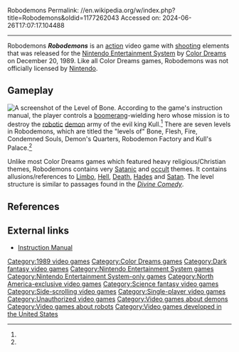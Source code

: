 Robodemons
Permalink: //en.wikipedia.org/w/index.php?title=Robodemons&oldid=1177262043
Accessed on: 2024-06-26T17:07:17.104488



------
Robodemons
{{short description|1989 video game}}
{{Infobox video game
|title=Robodemons
|image=[[File:Robodemons cover.jpg|frameless|Robodemons]]
|caption=Cover art
|developer=[[Color Dreams]]<ref name="gamefaqs"/>
|publisher=Color Dreams<ref name="gamefaqs"/>
|artist=Dan Burke<ref name="gamefaqs"/>
|released={{vgrelease|NA|December 20, 1989}}<ref name="gamefaqs">[http://www.gamefaqs.com/nes/587573-robodemons/data Robodemons] release information at [[GameFAQs]]</ref>
|genre=[[Action game|Action]]<ref name="gamefaqs"/> <small>(with [[shoot 'em up|shooting]] elements<ref name="mobygames">[http://www.mobygames.com/game/robodemons Robodemons] basic overview at [[MobyGames]]</ref>)</small>
|modes=[[Single-player video game|Single-player]]
|platforms=[[Nintendo Entertainment System|NES]]<ref name="gamefaqs"/>
}}
'''''Robodemons''''' is an [[action game|action]] video game with [[shoot 'em up|shooting]] elements that was released for the [[Nintendo Entertainment System]] by [[Color Dreams]] on December 20, 1989. Like all Color Dreams games, Robodemons was not officially licensed by [[Nintendo]].

==Gameplay==
[[Image:Robodemons-gameplay.png|thumb|left|A screenshot of the ''Level of Bone''.]]
According to the game's instruction manual, the player controls a [[boomerang]]-wielding hero whose mission is to destroy the [[robot]]ic [[demon]] army of the evil king Kull.<ref name="mobygames"/> There are seven levels in Robodemons, which are titled the "levels of" Bone, Flesh, Fire, Condemned Souls, Demon's Quarters, Robodemon Factory and Kull's Palace.<ref name="mobygames"/>

Unlike most Color Dreams games which featured heavy religious/Christian themes, Robodemons contains very [[Satanism|Satanic]] and [[occult]] themes. It contains allusions/references to [[Limbo]], [[Hell]], [[Death]], [[Hades]] and [[Satan]]. The level structure is similar to passages found in the ''[[Divine Comedy]]''.

==References==
{{reflist}}

==External links==
*[http://www.neswarpzone.com/colordreamsshrine1/manuals/robodemons.txt Instruction Manual] {{Webarchive|url=https://web.archive.org/web/20120319080632/http://www.neswarpzone.com/colordreamsshrine1/manuals/robodemons.txt |date=2012-03-19 }}

[[Category:1989 video games]]
[[Category:Color Dreams games]]
[[Category:Dark fantasy video games]]
[[Category:Nintendo Entertainment System games]]
[[Category:Nintendo Entertainment System-only games]]
[[Category:North America-exclusive video games]]
[[Category:Science fantasy video games]]
[[Category:Side-scrolling video games]]
[[Category:Single-player video games]]
[[Category:Unauthorized video games]]
[[Category:Video games about demons]]
[[Category:Video games about robots]]
[[Category:Video games developed in the United States]]

{{platform-videogame-stub}}